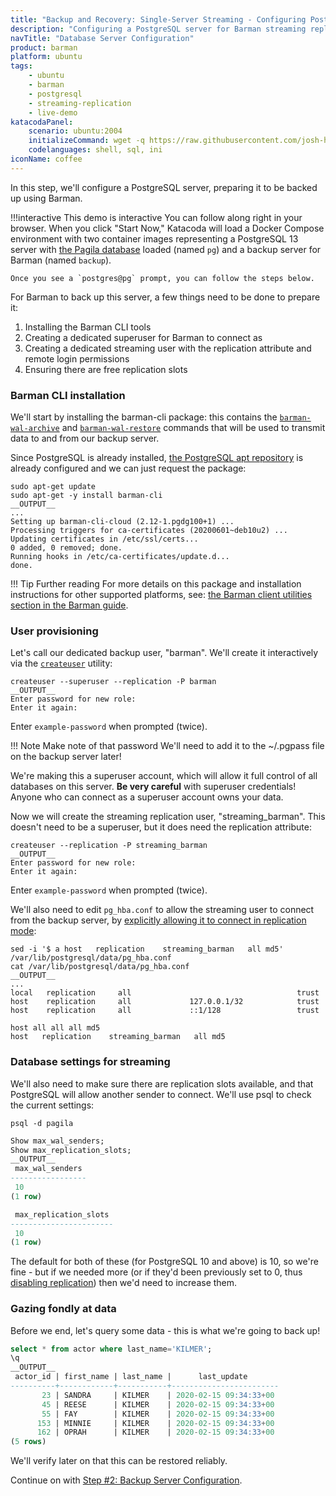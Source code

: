 ```yaml
---
title: "Backup and Recovery: Single-Server Streaming - Configuring PostgreSQL"
description: "Configuring a PostgreSQL server for Barman streaming replication"
navTitle: "Database Server Configuration"
product: barman
platform: ubuntu
tags:
    - ubuntu
    - barman
    - postgresql
    - streaming-replication
    - live-demo
katacodaPanel:
    scenario: ubuntu:2004
    initializeCommand: wget -q https://raw.githubusercontent.com/josh-heyer/barmantutorial/main/step01-db-setup/docker-compose.yaml ; docker-compose up -d ; clear ; docker exec -it -u postgres pg /bin/bash
    codelanguages: shell, sql, ini
iconName: coffee
---
```


In this step, we'll configure a PostgreSQL server, preparing it to be backed up using Barman.

!!!interactive This demo is interactive
    You can follow along right in your browser. When you click "Start Now," Katacoda will load a Docker Compose 
    environment with two container images representing a PostgreSQL 13 server with 
    [the Pagila database](https://github.com/devrimgunduz/pagila) loaded (named `pg`)
    and a backup server for Barman (named `backup`).

    Once you see a `postgres@pg` prompt, you can follow the steps below.

<KatacodaPanel />

For Barman to back up this server, a few things need to be done to prepare it:

1. Installing the Barman CLI tools
2. Creating a dedicated superuser for Barman to connect as
3. Creating a dedicated streaming user with the replication attribute and remote login permissions
4. Ensuring there are free replication slots

### Barman CLI installation

We'll start by installing the barman-cli package: this contains the [`barman-wal-archive`](http://docs.pgbarman.org/release/2.12/barman-wal-archive.1.html) and [`barman-wal-restore`](http://docs.pgbarman.org/release/2.12/barman-wal-restore.1.html) commands that will be used to transmit data to and from our backup server.

Since PostgreSQL is already installed, [the PostgreSQL apt repository](https://wiki.postgresql.org/wiki/Apt) is already configured and we can just request the package:

```shell
sudo apt-get update
sudo apt-get -y install barman-cli
__OUTPUT__
...
Setting up barman-cli-cloud (2.12-1.pgdg100+1) ...
Processing triggers for ca-certificates (20200601~deb10u2) ...
Updating certificates in /etc/ssl/certs...
0 added, 0 removed; done.
Running hooks in /etc/ca-certificates/update.d...
done.
```

!!! Tip Further reading
    For more details on this package and installation instructions for other supported platforms, see: [the Barman client utilities section in the Barman guide](http://docs.pgbarman.org/release/2.12/index.html#barman-client-utilities-barman-cli).

### User provisioning

Let's call our dedicated backup user, "barman". We'll create it interactively via the [`createuser`](https://www.postgresql.org/docs/current/app-createuser.html) utility:

```shell
createuser --superuser --replication -P barman
__OUTPUT__
Enter password for new role:
Enter it again:
```

Enter `example-password` when prompted (twice).

!!! Note Make note of that password
    We'll need to add it to the ~/.pgpass file on the backup server later!

We're making this a superuser account, which will allow it full control of all databases on this server. **Be very careful** with superuser credentials! Anyone who can connect as a superuser account owns your data.

Now we will create the streaming replication user, "streaming_barman". This doesn't need to be a superuser, but it does need the replication attribute:

```shell
createuser --replication -P streaming_barman
__OUTPUT__
Enter password for new role:
Enter it again:
```

Enter `example-password` when prompted (twice).

We'll also need to edit `pg_hba.conf` to allow the streaming user to connect from the backup server, by [explicitly allowing it to connect in replication mode](https://www.postgresql.org/docs/current/auth-pg-hba-conf.html):

```shell
sed -i '$ a host   replication    streaming_barman   all md5' /var/lib/postgresql/data/pg_hba.conf
cat /var/lib/postgresql/data/pg_hba.conf
__OUTPUT__
...
local   replication     all                                     trust
host    replication     all             127.0.0.1/32            trust
host    replication     all             ::1/128                 trust

host all all all md5
host   replication    streaming_barman   all md5
```

### Database settings for streaming

We'll also need to make sure there are replication slots available, and that PostgreSQL will allow another sender to connect. We'll use psql to check the current settings:

```shell
psql -d pagila
```

```sql
Show max_wal_senders;
Show max_replication_slots;
__OUTPUT__
 max_wal_senders
-----------------
 10
(1 row)

 max_replication_slots
-----------------------
 10
(1 row)
```

The default for both of these (for PostgreSQL 10 and above) is 10, so we're fine - but if we needed more (or if they'd been previously set to 0, thus [disabling replication](https://www.postgresql.org/docs/current/runtime-config-replication.html)) then we'd need to increase them.


### Gazing fondly at data

Before we end, let's query some data - this is what we're going to back up!

```sql
select * from actor where last_name='KILMER';
\q
__OUTPUT__
 actor_id | first_name | last_name |      last_update
----------+------------+-----------+------------------------
       23 | SANDRA     | KILMER    | 2020-02-15 09:34:33+00
       45 | REESE      | KILMER    | 2020-02-15 09:34:33+00
       55 | FAY        | KILMER    | 2020-02-15 09:34:33+00
      153 | MINNIE     | KILMER    | 2020-02-15 09:34:33+00
      162 | OPRAH      | KILMER    | 2020-02-15 09:34:33+00
(5 rows)
```

We'll verify later on that this can be restored reliably.

Continue on with [Step #2: Backup Server Configuration](step02-backup-setup).
